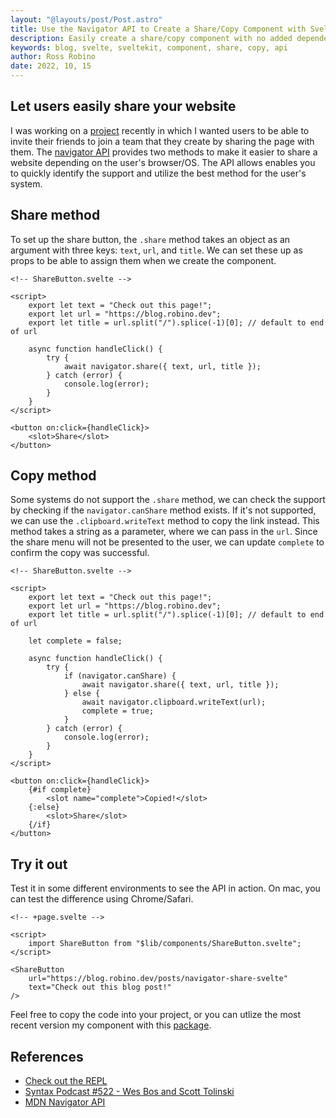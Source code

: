 ```yaml
---
layout: "@layouts/post/Post.astro"
title: Use the Navigator API to Create a Share/Copy Component with Svelte
description: Easily create a share/copy component with no added dependencies.
keywords: blog, svelte, sveltekit, component, share, copy, api
author: Ross Robino
date: 2022, 10, 15
---
```


## Let users easily share your website

I was working on a [project](https://splits.best) recently in which I wanted users to be able to invite their friends to join a team that they create by sharing the page with them. The [navigator API](https://developer.mozilla.org/en-US/docs/Web/API/Navigator/share) provides two methods to make it easier to share a website depending on the user's browser/OS. The API allows enables you to quickly identify the support and utilize the best method for the user's system.

## Share method

To set up the share button, the `.share` method takes an object as an argument with three keys: `text`, `url`, and `title`. We can set these up as props to be able to assign them when we create the component.

```svelte
<!-- ShareButton.svelte -->

<script>
	export let text = "Check out this page!";
	export let url = "https://blog.robino.dev";
	export let title = url.split("/").splice(-1)[0]; // default to end of url

	async function handleClick() {
		try {
			await navigator.share({ text, url, title });
		} catch (error) {
			console.log(error);
		}
	}
</script>

<button on:click={handleClick}>
	<slot>Share</slot>
</button>
```

## Copy method

Some systems do not support the `.share` method, we can check the support by checking if the `navigator.canShare` method exists. If it's not supported, we can use the `.clipboard.writeText` method to copy the link instead. This method takes a string as a parameter, where we can pass in the `url`. Since the share menu will not be presented to the user, we can update `complete` to confirm the copy was successful.

```svelte
<!-- ShareButton.svelte -->

<script>
	export let text = "Check out this page!";
	export let url = "https://blog.robino.dev";
	export let title = url.split("/").splice(-1)[0]; // default to end of url

	let complete = false;

	async function handleClick() {
		try {
			if (navigator.canShare) {
				await navigator.share({ text, url, title });
			} else {
				await navigator.clipboard.writeText(url);
				complete = true;
			}
		} catch (error) {
			console.log(error);
		}
	}
</script>

<button on:click={handleClick}>
	{#if complete}
		<slot name="complete">Copied!</slot>
	{:else}
		<slot>Share</slot>
	{/if}
</button>
```

## Try it out

Test it in some different environments to see the API in action. On mac, you can test the difference using Chrome/Safari.

```svelte
<!-- +page.svelte -->

<script>
	import ShareButton from "$lib/components/ShareButton.svelte";
</script>

<ShareButton
	url="https://blog.robino.dev/posts/navigator-share-svelte"
	text="Check out this blog post!"
/>
```

Feel free to copy the code into your project, or you can utlize the most recent version my component with this [package](https://github.com/rossrobino/components).

## References

- [Check out the REPL](https://svelte.dev/repl/ef8dd271735d440cb6c65936ccecfa9d?version=3.51.0)
- [Syntax Podcast #522 - Wes Bos and Scott Tolinski](https://syntax.fm/show/522/use-the-platform)
- [MDN Navigator API](https://developer.mozilla.org/en-US/docs/Web/API/Navigator/share)
